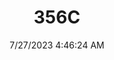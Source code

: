 ---
width: 6000
height: 4000
title: 356C
description: Red on Black 1965 Porsche 356C Coupe shot in Austin, TX.
date: 7/27/2023 4:46:24 AM
cameraMake: Sony
cameraModel: ILCE-7M3
lens: E 35-150mm F2.0-F2.8 A058
settingsfStop: f/2.8
settingsISO: ISO 400
settingsShutter: 1/160
settingsFocalLength: 150 mm
---